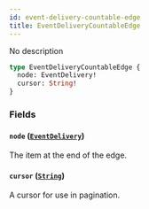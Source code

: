 ```yaml
---
id: event-delivery-countable-edge
title: EventDeliveryCountableEdge
---
```



No description

```graphql
type EventDeliveryCountableEdge {
  node: EventDelivery!
  cursor: String!
}
```


### Fields

#### `node` ([`EventDelivery`](../../../developer/api-reference/objects/event-delivery))

The item at the end of the edge.


#### `cursor` ([`String`](../../../developer/api-reference/scalars/string))

A cursor for use in pagination.




